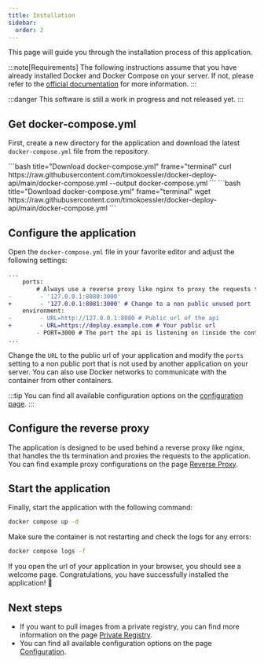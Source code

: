 ```yaml
---
title: Installation
sidebar:
  order: 2
---
```


This page will guide you through the installation process of this application.

:::note[Requirements]
The following instructions assume that you have already installed Docker and Docker Compose on your server.
If not, please refer to the <a href="https://docs.docker.com/engine/install/" target="_blank" rel="noopener noreferrer">official documentation</a> for more information.
:::

:::danger
This software is still a work in progress and not released yet.
:::

## Get docker-compose.yml

First, create a new directory for the application and download the latest `docker-compose.yml` file from the repository.

<Tabs>
  <TabItem label="curl">
    ```bash title="Download docker-compose.yml" frame="terminal"
    curl https://raw.githubusercontent.com/timokoessler/docker-deploy-api/main/docker-compose.yml --output docker-compose.yml
    ```
  </TabItem>
  <TabItem label="wget">
    ```bash title="Download docker-compose.yml" frame="terminal"
    wget https://raw.githubusercontent.com/timokoessler/docker-deploy-api/main/docker-compose.yml
    ```  
  </TabItem>
</Tabs>

## Configure the application

Open the `docker-compose.yml` file in your favorite editor and adjust the following settings:

```diff lang="yaml"
...
    ports:
        # Always use a reverse proxy like nginx to proxy the requests to this container
-        - '127.0.0.1:8080:3000'
+        - '127.0.0.1:8081:3000' # Change to a non public unused port
    environment:
-        - URL=http://127.0.0.1:8080 # Public url of the api
+        - URL=https://deploy.example.com # Your public url
        - PORT=3000 # The port the api is listening on (inside the container)
...
```

Change the `URL` to the public url of your application and modify the `ports` setting to a non public port that is not used by another application on your server.
You can also use Docker networks to communicate with the container from other containers.

:::tip
You can find all available configuration options on the [configuration page](/advanced/config).
:::

## Configure the reverse proxy

The application is designed to be used behind a reverse proxy like nginx, that handles the tls termination and proxies the requests to the application.
You can find example proxy configurations on the page [Reverse Proxy](/getting-started/reverse-proxy).

## Start the application

Finally, start the application with the following command:
```bash frame="terminal"
docker compose up -d
```

Make sure the container is not restarting and check the logs for any errors:
```bash frame="terminal"
docker compose logs -f
```

If you open the url of your application in your browser, you should see a welcome page.
Congratulations, you have successfully installed the application! 🎉

## Next steps

- If you want to pull images from a private registry, you can find more information on the page [Private Registry](/advanced/private-registry).
- You can find all available configuration options on the page [Configuration](/advanced/config).